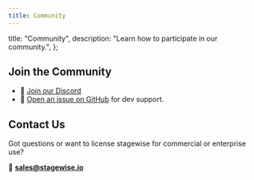```yaml
---
title: Community
---
```


  title: "Community",
  description: "Learn how to participate in our community.",
};

## Join the Community

- 👾 [Join our Discord](https://discord.gg/gkdGsDYaKA)
- 📖 [Open an issue on GitHub](https://github.com/stagewise-io/stagewise/issues) for dev support. 

## Contact Us

Got questions or want to license stagewise for commercial or enterprise use?

📧 **[sales@stagewise.io](mailto:sales@stagewise.io)** 